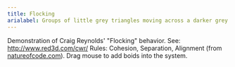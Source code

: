 ```yaml
---
title: Flocking
arialabel: Groups of little grey triangles moving across a darker grey background
---
```



Demonstration of Craig Reynolds' "Flocking" behavior.
See: http://www.red3d.com/cwr/
Rules: Cohesion, Separation, Alignment
(from <a href="http://natureofcode.com">natureofcode.com</a>).
Drag mouse to add boids into the system.

